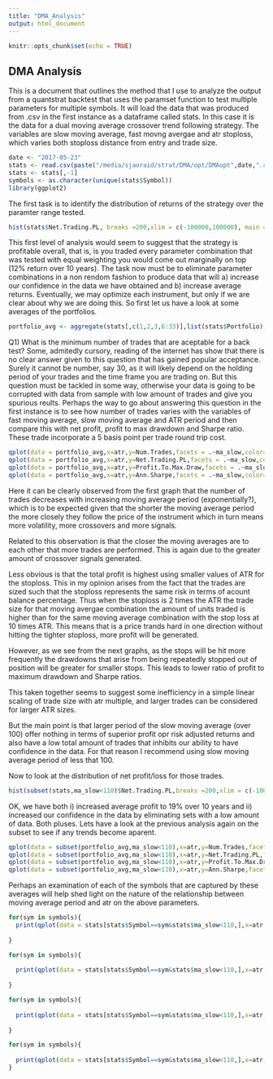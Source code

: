 ```yaml
---
title: "DMA_Analysis"
output: html_document
---
```


```r
knitr::opts_chunk$set(echo = TRUE)
```

## DMA Analysis

This is a document that outlines the method that I use to analyze the output from a quantstrat backtest that uses the paramset function to
test multiple parameters for multiple symbols. It will load the data that was produced from .csv in the first instance as a dataframe called
stats. In this case it is the data for a dual moving average crossover trend following strategy. The variables are slow moving average, fast movng avergae and atr stoploss, which varies both stoploss distance from entry and trade size.

```r
date <- "2017-05-23"
stats <- read.csv(paste("/media/sjaoraid/strat/DMA/opt/DMAopt",date,".csv", sep=""))
stats <- stats[,-1]
symbols <- as.character(unique(stats$Symbol))
library(ggplot2)
```

The first task is to identify the distribution of returns of the strategy over the paramter range tested.

```r
hist(stats$Net.Trading.PL, breaks =200,xlim = c(-100000,100000), main = paste("Average = ", mean(stats$Net.Trading.PL)))
```

This first level of analysis would seem to suggest that the strategy is profitable overall, that is, is you traded every parameter combination that was tested with equal weighting you would come out marginally on top (12% return over 10 years). The task now must be to eliminate parameter combinations in a non rendom fashion to produce data that will a) increase our confidence in the data we have obtained and b) increase average returns. Eventually, we may optimize each instrument, but only if we are clear about why we are doing this. So first let us have a look at some averages of the portfolios.

```r
portfolio_avg <- aggregate(stats[,c(1,2,3,6:33)],list(stats$Portfolio), mean)
```

Q1) What is the minimum number of trades that are aceptable for a back test?
Some, admitedly cursory, reading of the internet has show that there is no clear answer given to this question that has gained 
popular acceptance. Surely it cannot be number, say 30, as it will likely depend on the holding period of your trades and the time frame you are trading on. But this question must be tackled in some way, otherwise your data is going to be corrupted with data from sample with low amount of trades and give you spurious reults. Perhaps the way to go about answering this question in the first instance is to see how number of trades varies with the variables of fast moving average, slow moving average and ATR period and then compare this with net profit, profit to max drawdown and Sharpe ratio. These trade incorporate a 5 basis point per trade round trip cost. 

```r
qplot(data = portfolio_avg,x=atr,y=Num.Trades,facets = .~ma_slow,color=ma_fast,main="Variation of Number of Trades with Moving Averages & ATR Stoploss")
qplot(data = portfolio_avg,x=atr,y=Net.Trading.PL,facets = .~ma_slow,color=ma_fast,main="Variation of Net Trading Profit/Loss with Moving Averages & ATR Stoploss", geom=c("point","smooth"),ylim = c(-50000,150000))
qplot(data = portfolio_avg,x=atr,y=Profit.To.Max.Draw,facets = .~ma_slow,color=ma_fast, main="Variation of Profit:Maximum Drawdown with Moving Averages & ATR Stoploss",  geom=c("point","smooth"))
qplot(data = portfolio_avg,x=atr,y=Ann.Sharpe,facets = .~ma_slow,color=ma_fast,ylim = c(-10,6), main="Variation of the Annual Sharpe Ratio with Moving Averages & ATR Stoploss",  geom=c("point","smooth"))

```
Here it can be clearly observed from the first graph that the number of trades decreases with increasing moving average period (exponentially?), which is to be expected given that the shorter the moving average period the more closely they follow the price of the instrument which in turn means more volatility, more crossovers and more signals.

Related to this observation is that the closer the moving averages are to each other that more trades are performed. This is again due to the greater amount of crossover signals generated.

Less obvious is that the total profit is highest using smaller values of ATR for the stoploss. This in my opinion arises from the fact that the trades are sized such that the stoploss represents the same risk in terms of acount balance percentage. Thus when the stoploss is 2 times the ATR the trade size for that moving avergae combination the amount of units traded is higher than for the same moving average combination with the stop loss at 10 times ATR. This means that is a price trands hard in one direction without hitting the tighter stoploss, more profit will be generated.

However, as we see from the next graphs, as the stops will be hit more frequently the drawdowns that arise from being repeatedly stopped out of position will be greater for smaller stops. This leads to lower ratio of profit to maximum drawdown and Sharpe ratios.

This taken together seems to suggest some inefficiency in a simple linear scaling of trade size with atr multiple, and larger trades can be considered for larger ATR sizes.

But the main point is that larger period of the slow moving average (over 100) offer nothing in terms of superior profit opr risk adjusted returns and also have a low total amount of trades that inhibits our ability to have confidence in the data. For that reason I recommend using slow moving average period of less that 100.

Now to look at the distribution of net profit/loss for those trades.

```r
hist(subset(stats,ma_slow<110)$Net.Trading.PL,breaks =200,xlim = c(-100000,100000), main = paste("Average = ", mean(subset(stats,ma_slow<110)$Net.Trading.PL)))
```
OK, we have both i) increased average profit to 19% over 10 years and ii) increased our confidence in the data by eliminating sets with a low amount of data. Both pluses. Lets have a look at the previous analysis again on the subset to see if any trends become aparent.

```r
qplot(data = subset(portfolio_avg,ma_slow<110),x=atr,y=Num.Trades,facets = .~ma_slow,color=ma_fast)
qplot(data = subset(portfolio_avg,ma_slow<110),x=atr,y=Net.Trading.PL,facets = .~ma_slow,color=ma_fast)
qplot(data = subset(portfolio_avg,ma_slow<110),x=atr,y=Profit.To.Max.Draw,facets = .~ma_slow,color=ma_fast)
qplot(data = subset(portfolio_avg,ma_slow<110),x=atr,y=Ann.Sharpe,facets = .~ma_slow,color=ma_fast,ylim = c(-10,6))
```

Perhaps an examination of each of the symbols that are captured by these averages will help shed light on the nature of the relationship between moving average period and atr on the above parameters.

```r
for(sym in symbols){
  print(qplot(data = stats[stats$Symbol==sym&stats$ma_slow<110,],x=atr,y=Num.Trades,facets = .~ma_slow,color=ma_fast,main=paste("Variation of Number of Trades with MA & ATR for ",sym,sep="")))
  
}
```

```r
for(sym in symbols){
  
  print(qplot(data = stats[stats$Symbol==sym&stats$ma_slow<110,],x=atr,y=Net.Trading.PL,facets = .~ma_slow,color=ma_fast,main=paste("Variation of Net Trading PL with MA & ATR for ",sym,sep="")))
  
}
```

```r
for(sym in symbols){
  
  print(qplot(data = stats[stats$Symbol==sym&stats$ma_slow<110,],x=atr,y=Profit.To.Max.Draw,facets = .~ma_slow,color=ma_fast,main=paste("Variation of Profit:Maximum Drawdown with MA & ATR for ",sym,sep="")))
  
}
```

```r
for(sym in symbols){
  
  print(qplot(data = stats[stats$Symbol==sym&stats$ma_slow<110,],x=atr,y=Ann.Sharpe,facets = .~ma_slow,color=ma_fast,main=paste("Variation of Annual Sharpe Ratio with MA & ATR for ",sym,sep=""),ylim = c(-10,10)))
}
```


